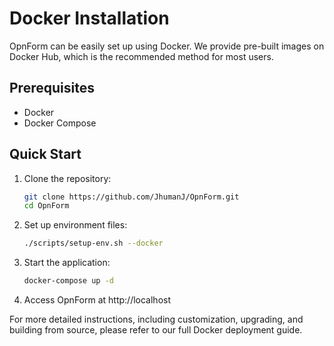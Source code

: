 # Docker Installation

OpnForm can be easily set up using Docker. We provide pre-built images on Docker Hub, which is the recommended method for most users.

## Prerequisites

- Docker
- Docker Compose

## Quick Start

1. Clone the repository:

   ```bash
   git clone https://github.com/JhumanJ/OpnForm.git
   cd OpnForm
   ```

2. Set up environment files:

   ```bash
   ./scripts/setup-env.sh --docker
   ```

3. Start the application:

   ```bash
   docker-compose up -d
   ```

4. Access OpnForm at http://localhost

For more detailed instructions, including customization, upgrading, and building from source, please refer to our full Docker deployment guide.
